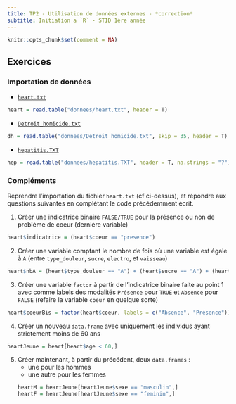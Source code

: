 ```yaml
---
title: TP2 - Utilisation de données externes - *correction*
subtitle: Initiation a `R` - STID 1ère année
---
```


```r
knitr::opts_chunk$set(comment = NA)
```

## Exercices

### Importation de données

- [`heart.txt`](donnees/heart.txt)
```r
heart = read.table("donnees/heart.txt", header = T)
```
- [`Detroit_homicide.txt`](donnees/Detroit_homicide.txt)
```r
dh = read.table("donnees/Detroit_homicide.txt", skip = 35, header = T)
```
- [`hepatitis.TXT`](donnees/hepatitis.TXT)
```r
hep = read.table("donnees/hepatitis.TXT", header = T, na.strings = "?")
```

### Compléments

Reprendre l'importation du fichier `heart.txt` (cf ci-dessus), et répondre aux questions suivantes en complétant le code précédemment écrit.

1. Créer une indicatrice binaire `FALSE/TRUE` pour la présence ou non de problème de coeur (dernière variable)
```r
heart$indicatrice = (heart$coeur == "presence")
```
2. Créer une variable comptant le nombre de fois où une variable est égale à `A` (entre `type_douleur`, `sucre`, `electro`, et `vaisseau`)
```r
heart$nbA = (heart$type_douleur == "A") + (heart$sucre == "A") + (heart$electro == "A") + (heart$vaisseau == "A")
```
3. Créer une variable `factor` à partir de l'indicatrice binaire faite au point 1 avec comme labels des modalités `Présence` pour `TRUE` et `Absence` pour `FALSE` (refaire la variable `coeur` en quelque sorte)
```r
heart$coeurBis = factor(heart$coeur, labels = c("Absence", "Présence"))
```
4. Créer un nouveau `data.frame` avec uniquement les individus ayant strictement moins de 60 ans
```r
heartJeune = heart[heart$age < 60,]
```
5. Créer maintenant, à partir du précédent, deux `data.frames` : 
    - une pour les hommes
    - une autre pour les femmes
```r
heartM = heartJeune[heartJeune$sexe == "masculin",]
heartF = heartJeune[heartJeune$sexe == "feminin",]
```


